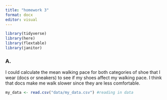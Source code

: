 ```yaml
---
title: "homework 3"
format: docx
editor: visual
---
```

```r
library(tidyverse)
library(here)
library(flextable)
library(janitor)
```

### A.

I could calculate the mean walking pace for both categories of shoe that I wear (docs or sneakers) to see if my shoes affect my walking pace. I think that docs make me walk slower since they are less comfortable.

```r
my_data <- read.csv("data/my_data.csv") #reading in data
```

